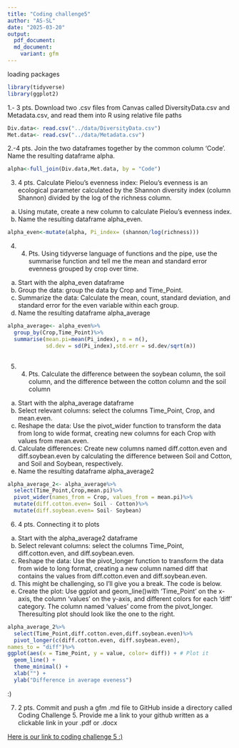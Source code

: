 ```yaml
---
title: "Coding challenge5"
author: "AS-SL"
date: "2025-03-20"
output: 
  pdf_document:
  md_document:
    variant: gfm
---
```

loading packages
```r
library(tidyverse)
library(ggplot2)
```

1.- 3 pts. Download two .csv files from Canvas called DiversityData.csv and Metadata.csv, and read them into R using relative file paths
```r
Div.data<- read.csv("../data/DiversityData.csv")
Met.data<- read.csv("../data/Metadata.csv")

```

2.-4 pts. Join the two dataframes together by the common column ‘Code’. Name the resulting dataframe alpha.

```r
alpha<-full_join(Div.data,Met.data, by = "Code")
```

3. 4 pts. Calculate Pielou’s evenness index: Pielou’s evenness is an ecological parameter calculated by the Shannon diversity index (column Shannon) divided by the log of the richness column.
a. Using mutate, create a new column to calculate Pielou’s evenness index.
b. Name the resulting dataframe alpha_even.

```r
alpha_even<-mutate(alpha, Pi_index= (shannon/log(richness)))
```

4. 4. Pts. Using tidyverse language of functions and the pipe, use the summarise function and tell me the mean and standard error evenness grouped by crop over time.
a. Start with the alpha_even dataframe
b. Group the data: group the data by Crop and Time_Point.
c. Summarize the data: Calculate the mean, count, standard deviation, and standard error
for the even variable within each group.
d. Name the resulting dataframe alpha_average

```r
alpha_average<- alpha_even%>%
  group_by(Crop,Time_Point)%>%
  summarise(mean.pi=mean(Pi_index), n = n(), 
            sd.dev = sd(Pi_index),std.err = sd.dev/sqrt(n))
  
```

5. 4. Pts. Calculate the difference between the soybean column, the soil column, and the difference between the cotton column and the soil column
a. Start with the alpha_average dataframe
b. Select relevant columns: select the columns Time_Point, Crop, and mean.even.
c. Reshape the data: Use the pivot_wider function to transform the data from long to wide
format, creating new columns for each Crop with values from mean.even.
d. Calculate differences: Create new columns named diff.cotton.even and diff.soybean.even
by calculating the difference between Soil and Cotton, and Soil and Soybean,
respectively.
e. Name the resulting dataframe alpha_average2

```r
alpha_average_2<- alpha_average%>%
  select(Time_Point,Crop,mean.pi)%>%
  pivot_wider(names_from = Crop, values_from = mean.pi)%>%
  mutate(diff.cotton.even= Soil - Cotton)%>%
  mutate(diff.soybean.even= Soil- Soybean)
```

6. 4 pts. Connecting it to plots
a. Start with the alpha_average2 dataframe
b. Select relevant columns: select the columns Time_Point, diff.cotton.even, and
diff.soybean.even.
c. Reshape the data: Use the pivot_longer function to transform the data from wide to long
format, creating a new column named diff that contains the values from diff.cotton.even
and diff.soybean.even.
  i. This might be challenging, so I’ll give you a break. The code is below.
d. Create the plot: Use ggplot and geom_line()with ‘Time_Point’ on the x-axis, the column
‘values’ on the y-axis, and different colors for each ‘diff’ category. The column named ‘values’ come from the pivot_longer. Theresulting plot should look like the one to the
right.

```r
alpha_average_2%>%
  select(Time_Point,diff.cotton.even,diff.soybean.even)%>%
  pivot_longer(c(diff.cotton.even, diff.soybean.even),
names_to = "diff")%>%
ggplot(aes(x = Time_Point, y = value, color= diff)) + # Plot it 
  geom_line() +
  theme_minimal() +
  xlab("") +
  ylab("Difference in average eveness")
```
:)


7. 2 pts. Commit and push a gfm .md file to GitHub inside a
directory called Coding Challenge 5. Provide me a link to
your github written as a clickable link in your .pdf or .docx

[Here is our link to coding challenge 5 :)](https://github.com/Sol-Llerena/PLPA/blob/master/coding_challenge_5/coding_challenge_5.md)



